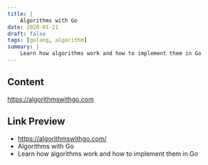 ```yaml
---
title: |
    Algorithms with Go
date: 2020-01-21
draft: false
tags: [golang, algorithm]
summary: |
    Learn how algorithms work and how to implement them in Go
---
```


## Content

https://algorithmswithgo.com

## Link Preview

- https://algorithmswithgo.com/
- Algorithms with Go
- Learn how algorithms work and how to implement them in Go
